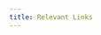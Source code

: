 ```yaml
---
title: Relevant Links
---
```



<LinkCard
  title="Use SSH keys to communicate with GitLab"
  description="GitLab uses the SSH protocol for secure communication with Git. Using SSH keys for authentication eliminates the need to enter your username and password each time."
  href="https://docs.gitlab.com/ee/user/ssh.html"
  target="_blank"
/>

<LinkCard
  title="Design Patterns"
  description="Design patterns are typical solutions to common problems in software design. Each pattern is like a blueprint that you can customize to solve specific design problems in your code."
  href="https://refactoring.guru/design-patterns"
  target="_blank"
/>

<LinkCard
  title="DevDocs"
  description="DevDocs combines multiple API documentations in a fast, organized, and searchable interface."
  href="https://devdocs.io/"
  target="_blank"
/>

<LinkCard
  title="Web Dev Simplified"
  description="Web Dev Simplified teaches web development skills and techniques efficiently and practically. Whether you're just starting or a seasoned developer, you'll find resources to learn the newest and most popular technologies, from frontend to full-stack development."
  href="https://www.youtube.com/@WebDevSimplified"
  target="_blank"
/>

<LinkCard
  title="Conventional Commits"
  description="A specification for adding human and machine readable meaning to commit messages"
  href="https://www.conventionalcommits.org/en/v1.0.0/"
  target="_blank"
/>
